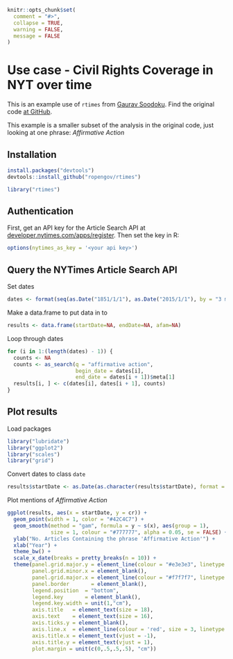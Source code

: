<!--
%\VignetteEngine{knitr::knitr}
%\VignetteIndexEntry{NYTimes Civil Rights}
%\VignetteEncoding{UTF-8}
-->

```r
knitr::opts_chunk$set(
  comment = "#>",
  collapse = TRUE,
  warning = FALSE, 
  message = FALSE
)
```

Use case - Civil Rights Coverage in NYT over time
=================================================

This is an example use of `rtimes` from [Gaurav Soodoku](http://gbytes.gsood.com/). Find the original code [at GitHub](https://github.com/soodoku/nyt-civil-rights). 

This example is a smaller subset of the analysis in the original code, just looking at one phrase: _Affirmative Action_

## Installation

```r
install.packages("devtools")
devtools::install_github("ropengov/rtimes")
```

```r
library("rtimes")
```

## Authentication

First, get an API key for the Article Search API at [developer.nytimes.com/apps/register](http://developer.nytimes.com/apps/register). Then set the key in R:

```r
options(nytimes_as_key = '<your api key>')
```

## Query the NYTimes Article Search API

Set dates

```r
dates <- format(seq(as.Date("1851/1/1"), as.Date("2015/1/1"), by = "3 months"), "%Y%m%d")
```

Make a data.frame to put data in to

```r
results <- data.frame(startDate=NA, endDate=NA, afam=NA)
```

Loop through dates

```r
for (i in 1:(length(dates) - 1)) {
  counts <- NA
  counts <- as_search(q = "affirmative action", 
                      begin_date = dates[i], 
                      end_date = dates[i + 1])$meta[1]
  results[i, ] <- c(dates[i], dates[i + 1], counts)
}
```

## Plot results

Load packages

```r
library("lubridate")
library("ggplot2")
library("scales")
library("grid")
```

Convert dates to class `date`

```r
results$startDate <- as.Date(as.character(results$startDate), format = "%Y%m%d")
```

Plot mentions of _Affirmative Action_

```r
ggplot(results, aes(x = startDate, y = cr)) +
  geom_point(width = 1, color = "#42C4C7") +
  geom_smooth(method = "gam", formula = y ~ s(x), aes(group = 1), 
              size = 1, colour = "#777777", alpha = 0.05, se = FALSE) +
  ylab("No. Articles Containing the phrase 'Affirmative Action'") +
  xlab("Year") +
  theme_bw() +
  scale_x_date(breaks = pretty_breaks(n = 10)) + 
  theme(panel.grid.major.y = element_line(colour = "#e3e3e3", linetype = "dotted"),
        panel.grid.minor.x = element_blank(),
        panel.grid.major.x = element_line(colour = "#f7f7f7", linetype = "solid"),
        panel.border       = element_blank(),
        legend.position  = "bottom",
        legend.key       = element_blank(),
        legend.key.width = unit(1,"cm"),
        axis.title   = element_text(size = 18),
        axis.text    = element_text(size = 16),
        axis.ticks.y = element_blank(),
        axis.line.x  = element_line(colour = 'red', size = 3, linetype = 'dashed'),
        axis.title.x = element_text(vjust = -1),
        axis.title.y = element_text(vjust = 1),
        plot.margin = unit(c(0,.5,.5,.5), "cm"))
```
